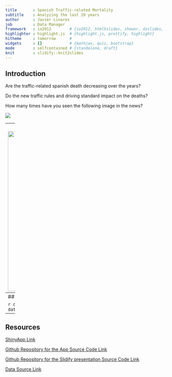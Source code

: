```yaml
---
title       : Spanish Traffic-related Mortality
subtitle    : Analyzing the last 20 years
author      : Javier Linares
job         : Data Manager
framework   : io2012        # {io2012, html5slides, shower, dzslides, ...}
highlighter : highlight.js  # {highlight.js, prettify, highlight}
hitheme     : tomorrow      # 
widgets     : []            # {mathjax, quiz, bootstrap}
mode        : selfcontained # {standalone, draft}
knit        : slidify::knit2slides
---
```

## Introduction
Are the traffic-related spanish death decreasing over the years?  
  
Do the new traffic rules and driving standard impact on the deaths?  
  
How many times have you seen the following image in the news?  
  
  
![](./pictures/traffic_accident.jpg)

--- 
## The Tools to Explore Results Over Years
<img src="./pictures/dashboard.png" width="1000" height="500">

---
## R Code to Aggregating Data
The following code is used on the app to aggregate the data frame and sum the columns:

```r
deaths = read.csv("SpanishRoadDeaths.csv")
deaths$year = NULL
deaths$total = NULL
aggre = colSums(deaths)
data.frame(type = colnames(deaths), deaths=as.vector(aggre))
```

---
## Resources

[ShinyApp Link](https://javilinares.shinyapps.io/Project)  
  
[Github Repository for the App Source Code Link](https://github.com/javilin/DevelopingDataProductsProject)  
  
[Github Repository for the Slidify presentation Source Code Link](https://github.com/javilin/DevelopingDataProductsProjectSlides)  
  
[Data Source Link](http://www.dgt.es/es/seguridad-vial/estadisticas-e-indicadores/accidentes-30dias/series-historicas/)  
